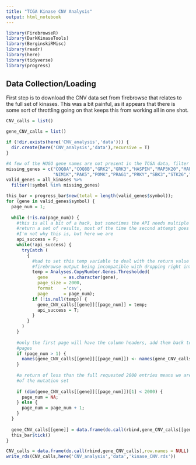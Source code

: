 ```yaml
---
title: "TCGA Kinase CNV Analysis"
output: html_notebook
---
```


```r
library(FirebrowseR)
library(DarkKinaseTools)
library(BerginskiRMisc)
library(readr)
library(here)
library(tidyverse)
library(progress)
```

## Data Collection/Loading

First step is to download the CNV data set from firebrowse that relates to the full set of kinases. This was a bit painful, as it appears that there is some sort of throttling going on that keeps this from working all in one shot.

```r
CNV_calls = list()

gene_CNV_calls = list()

if (!dir.exists(here('CNV_analysis','data'))) {
  dir.create(here('CNV_analysis','data'),recursive = T)
}

#A few of the HUGO gene names are not present in the TCGA data, filter those out
missing_genes = c("COQ8A","COQ8B","GRK2","GRK3","HASPIN","MAP3K20","MAP3K21",
                  "NIM1K","PAK5","POMK","PRAG1","PRKY","SBK3","STK26","STKLD1")
valid_genes = all_kinases %>%
  filter(!symbol %in% missing_genes)

this_bar = progress_bar$new(total = length(valid_genes$symbol));
for (gene in valid_genes$symbol) {
  page_num = 1;
  
  while (!is.na(page_num)) {
    #this is all a bit of a hack, but sometimes the API needs multiple tries to
    #return a set of results, most of the time the second attempt goes through,
    #I'm not why this is, but here we are
    api_success = F;
    while(!api_success) {
      tryCatch (
        {
          #had to set this temp variable to deal with the return value from the
          #firebrowse output being incompatible with dropping right into a list
          temp = Analyses.CopyNumber.Genes.Thresholded(
            gene      = as.character(gene),
            page_size = 2000,
            format    ='csv',
            page      = page_num);
          if (!is.null(temp)) {
            gene_CNV_calls[[gene]][[page_num]] = temp;
            api_success = T;
          }
        }
      )
    }
    
    #only the first page will have the column headers, add them back to susequent
    #pages
    if (page_num > 1) {
      names(gene_CNV_calls[[gene]][[page_num]]) <- names(gene_CNV_calls[[gene]][[1]])
    }
    
    #a return of less than the full requested 2000 entries means we are at the end
    #of the mutation set
    
    if (dim(gene_CNV_calls[[gene]][[page_num]])[1] < 2000) {
      page_num = NA;
    } else {
      page_num = page_num + 1;
    }
  }
  
  gene_CNV_calls[[gene]] = data.frame(do.call(rbind,gene_CNV_calls[[gene]]),row.names = NULL)
  this_bar$tick()
}

CNV_calls = data.frame(do.call(rbind,gene_CNV_calls),row.names = NULL)
write_rds(CNV_calls,here('CNV_analysis','data','kinase_CNV.rds'))
```
